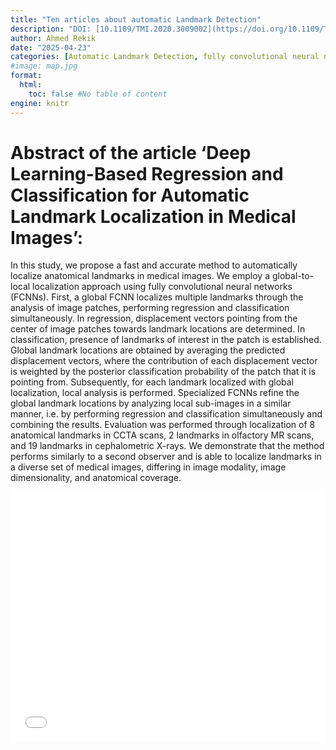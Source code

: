 ```yaml
---
title: "Ten articles about automatic Landmark Detection"
description: "DOI: [10.1109/TMI.2020.3009002](https://doi.org/10.1109/TMI.2020.3009002){target='_blank'}"
author: Ahmed Rekik
date: "2025-04-23"
categories: [Automatic Landmark Detection, fully convolutional neural networks]
#image: map.jpg
format:
  html:
    toc: false #No table of content
engine: knitr
---
```


# Abstract of the article 'Deep Learning-Based Regression and Classification for Automatic Landmark Localization in Medical Images':

In this study, we propose a fast and accurate method to automatically localize anatomical landmarks in medical images. We employ a global-to-local localization approach using fully convolutional neural networks (FCNNs). First, a global FCNN localizes multiple landmarks through the analysis of image patches, performing regression and classification simultaneously. In regression, displacement vectors pointing from the center of image patches towards landmark locations are determined. In classification, presence of landmarks of interest in the patch is established. Global landmark locations are obtained by averaging the predicted displacement vectors, where the contribution of each displacement vector is weighted by the posterior classification probability of the patch that it is pointing from. Subsequently, for each landmark localized with global localization, local analysis is performed. Specialized FCNNs refine the global landmark locations by analyzing local sub-images in a similar manner, i.e. by performing regression and classification simultaneously and combining the results. Evaluation was performed through localization of 8 anatomical landmarks in CCTA scans, 2 landmarks in olfactory MR scans, and 19 landmarks in cephalometric X-rays. We demonstrate that the method performs similarly to a second observer and is able to localize landmarks in a diverse set of medical images, differing in image modality, image dimensionality, and anatomical coverage.

![](../../../journalclub/pdfs/2025_04_23_Ahmed_MTR871.pdf){width=100% height=400}